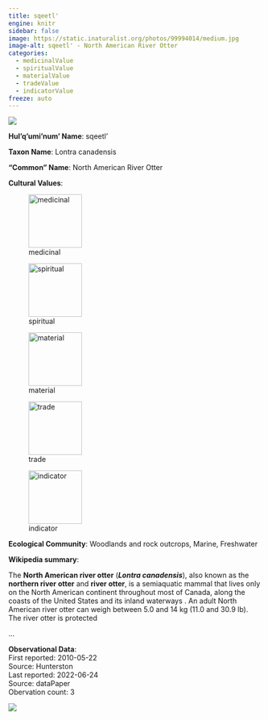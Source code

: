 ```yaml
---
title: sqeetl'
engine: knitr
sidebar: false
image: https://static.inaturalist.org/photos/99994014/medium.jpg
image-alt: sqeetl' - North American River Otter
categories:
  - medicinalValue
  - spiritualValue
  - materialValue
  - tradeValue
  - indicatorValue
freeze: auto
---
```

![](https://static.inaturalist.org/photos/99994014/medium.jpg){fig-alt="sqeetl' - North American River Otter"}

**Hul'q'umi'num' Name**: sqeetl'



**Taxon Name**: Lontra canadensis

**"Common" Name**: North American River Otter

**Cultural Values**:  

::: {layout-nrow=1 style="width:60%"}
![medicinal](/files/medicinal.svg){width=106px}

![spiritual](/files/spiritual.svg){width=106px}

![material](/files/material.svg){width=106px}

![trade](/files/trade.svg){width=106px}

![indicator](/files/indicator.svg){width=106px}
:::

**Ecological Community**: Woodlands and rock outcrops, Marine, Freshwater

**Wikipedia summary**:  
<p class="mw-empty-elt">
</p>

<p>The <b>North American river otter</b> (<i><b>Lontra canadensis</b></i>), also known as the <b>northern river otter</b> and <b>river otter</b>, is a semiaquatic mammal that lives only on the North American continent throughout most of Canada, along the coasts of the United States and its inland waterways . An adult North American river otter can weigh between 5.0 and 14&#160;kg (11.0 and 30.9&#160;lb). The river otter is protected</p>...

**Observational Data**:   
First reported: 2010-05-22  
Source: Hunterston  
Last reported: 2022-06-24  
Source: dataPaper  
Obervation count: 3

![](community_dist.png)
